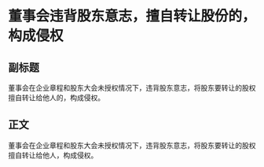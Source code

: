 # 董事会违背股东意志，擅自转让股份的，构成侵权
## 副标题
董事会在企业章程和股东大会未授权情况下，违背股东意志，将股东要转让的股权擅自转让给他人的，构成侵权。
## 正文
董事会在企业章程和股东大会未授权情况下，违背股东意志，将股东要转让的股权擅自转让给他人，构成侵权。